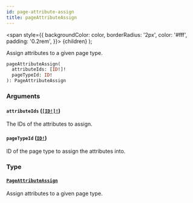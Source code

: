 ```yaml
---
id: page-attribute-assign
title: pageAttributeAssign
---
```


<span
style={{
      backgroundColor: color,
      borderRadius: '2px',
      color: '#fff',
      padding: '0.2rem',
    }}>
{children}
</span>
);

Assign attributes to a given page type.

```graphql
pageAttributeAssign(
  attributeIds: [ID!]!
  pageTypeId: ID!
): PageAttributeAssign

```

### Arguments

#### `attributeIds` ([`[ID!]!`](/api-reference/scalars/id.mdx))

The IDs of the attributes to assign.

#### `pageTypeId` ([`ID!`](/api-reference/scalars/id.mdx))

ID of the page type to assign the attributes into.

### Type

#### [`PageAttributeAssign`](/api-reference/objects/page-attribute-assign.mdx)

Assign attributes to a given page type.
